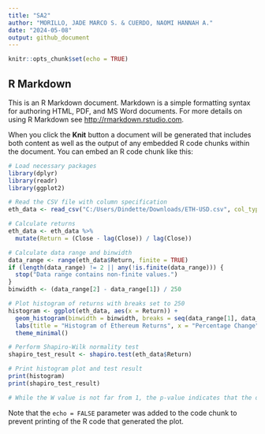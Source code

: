 ---
title: "SA2"
author: "MORILLO, JADE MARCO S. & CUERDO, NAOMI HANNAH A."
date: "2024-05-08"
output: github_document
---

```{r setup, include=FALSE}
knitr::opts_chunk$set(echo = TRUE)
```

## R Markdown

This is an R Markdown document. Markdown is a simple formatting syntax for authoring HTML, PDF, and MS Word documents. For more details on using R Markdown see <http://rmarkdown.rstudio.com>.

When you click the **Knit** button a document will be generated that includes both content as well as the output of any embedded R code chunks within the document. You can embed an R code chunk like this:

```{r ethereum}
# Load necessary packages
library(dplyr)
library(readr)
library(ggplot2)

# Read the CSV file with column specification
eth_data <- read_csv("C:/Users/Dindette/Downloads/ETH-USD.csv", col_types = cols())

# Calculate returns
eth_data <- eth_data %>%
  mutate(Return = (Close - lag(Close)) / lag(Close))

# Calculate data range and binwidth
data_range <- range(eth_data$Return, finite = TRUE)
if (length(data_range) != 2 || any(!is.finite(data_range))) {
  stop("Data range contains non-finite values.")
}
binwidth <- (data_range[2] - data_range[1]) / 250

# Plot histogram of returns with breaks set to 250
histogram <- ggplot(eth_data, aes(x = Return)) +
  geom_histogram(binwidth = binwidth, breaks = seq(data_range[1], data_range[2], by = binwidth), fill = "purple", alpha = 0.5) +
  labs(title = "Histogram of Ethereum Returns", x = "Percentage Change", y = "Frequency") +
  theme_minimal()

# Perform Shapiro-Wilk normality test
shapiro_test_result <- shapiro.test(eth_data$Return)

# Print histogram plot and test result
print(histogram)
print(shapiro_test_result)

# While the W value is not far from 1, the p-value indicates that the data is unlikely to be normally distributed according to the Shapiro-Wilk test. This is true as cryptocurrencies such as ethereum tend to be volatile and display occasional extreme fluctuations.
```

Note that the `echo = FALSE` parameter was added to the code chunk to prevent printing of the R code that generated the plot.